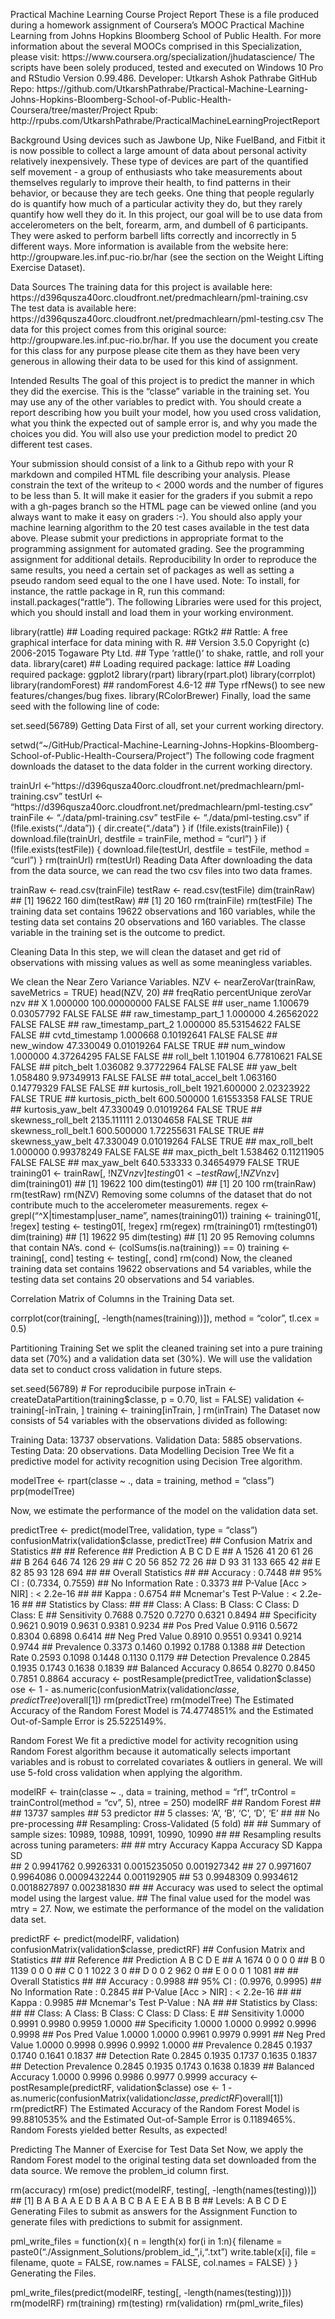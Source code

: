 Practical Machine Learning Course Project Report
These is a file produced during a homework assignment of Coursera's MOOC Practical Machine Learning from Johns Hopkins Bloomberg School of Public Health.
For more information about the several MOOCs comprised in this Specialization, please visit: https://www.coursera.org/specialization/jhudatascience/
The scripts have been solely produced, tested and executed on Windows 10 Pro and RStudio Version 0.99.486.
Developer: Utkarsh Ashok Pathrabe
GitHub Repo: https://github.com/UtkarshPathrabe/Practical-Machine-Learning-Johns-Hopkins-Bloomberg-School-of-Public-Health-Coursera/tree/master/Project
Rpub: http://rpubs.com/UtkarshPathrabe/PracticalMachineLearningProjectReport

Background
Using devices such as Jawbone Up, Nike FuelBand, and Fitbit it is now possible to collect a large amount of data about personal activity relatively inexpensively. These type of devices are part of the quantified self movement - a group of enthusiasts who take measurements about themselves regularly to improve their health, to find patterns in their behavior, or because they are tech geeks. One thing that people regularly do is quantify how much of a particular activity they do, but they rarely quantify how well they do it. In this project, our goal will be to use data from accelerometers on the belt, forearm, arm, and dumbell of 6 participants. They were asked to perform barbell lifts correctly and incorrectly in 5 different ways. More information is available from the website here: http://groupware.les.inf.puc-rio.br/har (see the section on the Weight Lifting Exercise Dataset).

Data Sources
The training data for this project is available here:
https://d396qusza40orc.cloudfront.net/predmachlearn/pml-training.csv
The test data is available here:
https://d396qusza40orc.cloudfront.net/predmachlearn/pml-testing.csv
The data for this project comes from this original source: http://groupware.les.inf.puc-rio.br/har. If you use the document you create for this class for any purpose please cite them as they have been very generous in allowing their data to be used for this kind of assignment.

Intended Results
The goal of this project is to predict the manner in which they did the exercise. This is the "classe" variable in the training set. You may use any of the other variables to predict with. You should create a report describing how you built your model, how you used cross validation, what you think the expected out of sample error is, and why you made the choices you did. You will also use your prediction model to predict 20 different test cases.

Your submission should consist of a link to a Github repo with your R markdown and compiled HTML file describing your analysis. Please constrain the text of the writeup to < 2000 words and the number of figures to be less than 5. It will make it easier for the graders if you submit a repo with a gh-pages branch so the HTML page can be viewed online (and you always want to make it easy on graders :-).
You should also apply your machine learning algorithm to the 20 test cases available in the test data above. Please submit your predictions in appropriate format to the programming assignment for automated grading. See the programming assignment for additional details.
Reproducibility
In order to reproduce the same results, you need a certain set of packages as well as setting a pseudo random seed equal to the one I have used.
Note: To install, for instance, the rattle package in R, run this command: install.packages("rattle").
The following Libraries were used for this project, which you should install and load them in your working environment.

library(rattle)
## Loading required package: RGtk2
## Rattle: A free graphical interface for data mining with R.
## Version 3.5.0 Copyright (c) 2006-2015 Togaware Pty Ltd.
## Type 'rattle()' to shake, rattle, and roll your data.
library(caret)
## Loading required package: lattice
## Loading required package: ggplot2
library(rpart)
library(rpart.plot)
library(corrplot)
library(randomForest)
## randomForest 4.6-12
## Type rfNews() to see new features/changes/bug fixes.
library(RColorBrewer)
Finally, load the same seed with the following line of code:

set.seed(56789)
Getting Data
First of all, set your current working directory.

setwd("~/GitHub/Practical-Machine-Learning-Johns-Hopkins-Bloomberg-School-of-Public-Health-Coursera/Project")
The following code fragment downloads the dataset to the data folder in the current working directory.

trainUrl <-"https://d396qusza40orc.cloudfront.net/predmachlearn/pml-training.csv"
testUrl <- "https://d396qusza40orc.cloudfront.net/predmachlearn/pml-testing.csv"
trainFile <- "./data/pml-training.csv"
testFile  <- "./data/pml-testing.csv"
if (!file.exists("./data")) {
  dir.create("./data")
}
if (!file.exists(trainFile)) {
  download.file(trainUrl, destfile = trainFile, method = "curl")
}
if (!file.exists(testFile)) {
  download.file(testUrl, destfile = testFile, method = "curl")
}
rm(trainUrl)
rm(testUrl)
Reading Data
After downloading the data from the data source, we can read the two csv files into two data frames.

trainRaw <- read.csv(trainFile)
testRaw <- read.csv(testFile)
dim(trainRaw)
## [1] 19622   160
dim(testRaw)
## [1]  20 160
rm(trainFile)
rm(testFile)
The training data set contains 19622 observations and 160 variables, while the testing data set contains 20 observations and 160 variables. The classe variable in the training set is the outcome to predict.

Cleaning Data
In this step, we will clean the dataset and get rid of observations with missing values as well as some meaningless variables.

We clean the Near Zero Variance Variables.
NZV <- nearZeroVar(trainRaw, saveMetrics = TRUE)
head(NZV, 20)
##                        freqRatio percentUnique zeroVar   nzv
## X                       1.000000  100.00000000   FALSE FALSE
## user_name               1.100679    0.03057792   FALSE FALSE
## raw_timestamp_part_1    1.000000    4.26562022   FALSE FALSE
## raw_timestamp_part_2    1.000000   85.53154622   FALSE FALSE
## cvtd_timestamp          1.000668    0.10192641   FALSE FALSE
## new_window             47.330049    0.01019264   FALSE  TRUE
## num_window              1.000000    4.37264295   FALSE FALSE
## roll_belt               1.101904    6.77810621   FALSE FALSE
## pitch_belt              1.036082    9.37722964   FALSE FALSE
## yaw_belt                1.058480    9.97349913   FALSE FALSE
## total_accel_belt        1.063160    0.14779329   FALSE FALSE
## kurtosis_roll_belt   1921.600000    2.02323922   FALSE  TRUE
## kurtosis_picth_belt   600.500000    1.61553358   FALSE  TRUE
## kurtosis_yaw_belt      47.330049    0.01019264   FALSE  TRUE
## skewness_roll_belt   2135.111111    2.01304658   FALSE  TRUE
## skewness_roll_belt.1  600.500000    1.72255631   FALSE  TRUE
## skewness_yaw_belt      47.330049    0.01019264   FALSE  TRUE
## max_roll_belt           1.000000    0.99378249   FALSE FALSE
## max_picth_belt          1.538462    0.11211905   FALSE FALSE
## max_yaw_belt          640.533333    0.34654979   FALSE  TRUE
training01 <- trainRaw[, !NZV$nzv]
testing01 <- testRaw[, !NZV$nzv]
dim(training01)
## [1] 19622   100
dim(testing01)
## [1]  20 100
rm(trainRaw)
rm(testRaw)
rm(NZV)
Removing some columns of the dataset that do not contribute much to the accelerometer measurements.
regex <- grepl("^X|timestamp|user_name", names(training01))
training <- training01[, !regex]
testing <- testing01[, !regex]
rm(regex)
rm(training01)
rm(testing01)
dim(training)
## [1] 19622    95
dim(testing)
## [1] 20 95
Removing columns that contain NA's.
cond <- (colSums(is.na(training)) == 0)
training <- training[, cond]
testing <- testing[, cond]
rm(cond)
Now, the cleaned training data set contains 19622 observations and 54 variables, while the testing data set contains 20 observations and 54 variables.

Correlation Matrix of Columns in the Training Data set.

corrplot(cor(training[, -length(names(training))]), method = "color", tl.cex = 0.5)


Partitioning Training Set
we split the cleaned training set into a pure training data set (70%) and a validation data set (30%). We will use the validation data set to conduct cross validation in future steps.

set.seed(56789) # For reproducibile purpose
inTrain <- createDataPartition(training$classe, p = 0.70, list = FALSE)
validation <- training[-inTrain, ]
training <- training[inTrain, ]
rm(inTrain)
The Dataset now consists of 54 variables with the observations divided as following:

Training Data: 13737 observations.
Validation Data: 5885 observations.
Testing Data: 20 observations.
Data Modelling
Decision Tree
We fit a predictive model for activity recognition using Decision Tree algorithm.

modelTree <- rpart(classe ~ ., data = training, method = "class")
prp(modelTree)


Now, we estimate the performance of the model on the validation data set.

predictTree <- predict(modelTree, validation, type = "class")
confusionMatrix(validation$classe, predictTree)
## Confusion Matrix and Statistics
## 
##           Reference
## Prediction    A    B    C    D    E
##          A 1526   41   20   61   26
##          B  264  646   74  126   29
##          C   20   56  852   72   26
##          D   93   31  133  665   42
##          E   82   85   93  128  694
## 
## Overall Statistics
##                                           
##                Accuracy : 0.7448          
##                  95% CI : (0.7334, 0.7559)
##     No Information Rate : 0.3373          
##     P-Value [Acc > NIR] : < 2.2e-16       
##                                           
##                   Kappa : 0.6754          
##  Mcnemar's Test P-Value : < 2.2e-16       
## 
## Statistics by Class:
## 
##                      Class: A Class: B Class: C Class: D Class: E
## Sensitivity            0.7688   0.7520   0.7270   0.6321   0.8494
## Specificity            0.9621   0.9019   0.9631   0.9381   0.9234
## Pos Pred Value         0.9116   0.5672   0.8304   0.6898   0.6414
## Neg Pred Value         0.8910   0.9551   0.9341   0.9214   0.9744
## Prevalence             0.3373   0.1460   0.1992   0.1788   0.1388
## Detection Rate         0.2593   0.1098   0.1448   0.1130   0.1179
## Detection Prevalence   0.2845   0.1935   0.1743   0.1638   0.1839
## Balanced Accuracy      0.8654   0.8270   0.8450   0.7851   0.8864
accuracy <- postResample(predictTree, validation$classe)
ose <- 1 - as.numeric(confusionMatrix(validation$classe, predictTree)$overall[1])
rm(predictTree)
rm(modelTree)
The Estimated Accuracy of the Random Forest Model is 74.4774851% and the Estimated Out-of-Sample Error is 25.5225149%.

Random Forest
We fit a predictive model for activity recognition using Random Forest algorithm because it automatically selects important variables and is robust to correlated covariates & outliers in general.
We will use 5-fold cross validation when applying the algorithm.

modelRF <- train(classe ~ ., data = training, method = "rf", trControl = trainControl(method = "cv", 5), ntree = 250)
modelRF
## Random Forest 
## 
## 13737 samples
##    53 predictor
##     5 classes: 'A', 'B', 'C', 'D', 'E' 
## 
## No pre-processing
## Resampling: Cross-Validated (5 fold) 
## 
## Summary of sample sizes: 10989, 10988, 10991, 10990, 10990 
## 
## Resampling results across tuning parameters:
## 
##   mtry  Accuracy   Kappa      Accuracy SD   Kappa SD   
##    2    0.9941762  0.9926331  0.0015235050  0.001927342
##   27    0.9971607  0.9964086  0.0009432244  0.001192905
##   53    0.9948309  0.9934612  0.0018827897  0.002381830
## 
## Accuracy was used to select the optimal model using  the largest value.
## The final value used for the model was mtry = 27.
Now, we estimate the performance of the model on the validation data set.

predictRF <- predict(modelRF, validation)
confusionMatrix(validation$classe, predictRF)
## Confusion Matrix and Statistics
## 
##           Reference
## Prediction    A    B    C    D    E
##          A 1674    0    0    0    0
##          B    0 1139    0    0    0
##          C    0    1 1022    3    0
##          D    0    0    2  962    0
##          E    0    0    0    1 1081
## 
## Overall Statistics
##                                           
##                Accuracy : 0.9988          
##                  95% CI : (0.9976, 0.9995)
##     No Information Rate : 0.2845          
##     P-Value [Acc > NIR] : < 2.2e-16       
##                                           
##                   Kappa : 0.9985          
##  Mcnemar's Test P-Value : NA              
## 
## Statistics by Class:
## 
##                      Class: A Class: B Class: C Class: D Class: E
## Sensitivity            1.0000   0.9991   0.9980   0.9959   1.0000
## Specificity            1.0000   1.0000   0.9992   0.9996   0.9998
## Pos Pred Value         1.0000   1.0000   0.9961   0.9979   0.9991
## Neg Pred Value         1.0000   0.9998   0.9996   0.9992   1.0000
## Prevalence             0.2845   0.1937   0.1740   0.1641   0.1837
## Detection Rate         0.2845   0.1935   0.1737   0.1635   0.1837
## Detection Prevalence   0.2845   0.1935   0.1743   0.1638   0.1839
## Balanced Accuracy      1.0000   0.9996   0.9986   0.9977   0.9999
accuracy <- postResample(predictRF, validation$classe)
ose <- 1 - as.numeric(confusionMatrix(validation$classe, predictRF)$overall[1])
rm(predictRF)
The Estimated Accuracy of the Random Forest Model is 99.8810535% and the Estimated Out-of-Sample Error is 0.1189465%.
Random Forests yielded better Results, as expected!

Predicting The Manner of Exercise for Test Data Set
Now, we apply the Random Forest model to the original testing data set downloaded from the data source. We remove the problem_id column first.

rm(accuracy)
rm(ose)
predict(modelRF, testing[, -length(names(testing))])
##  [1] B A B A A E D B A A B C B A E E A B B B
## Levels: A B C D E
Generating Files to submit as answers for the Assignment
Function to generate files with predictions to submit for assignment.

pml_write_files = function(x){
  n = length(x)
  for(i in 1:n){
    filename = paste0("./Assignment_Solutions/problem_id_",i,".txt")
    write.table(x[i], file = filename, quote = FALSE, row.names = FALSE, col.names = FALSE)
  }
}
Generating the Files.

pml_write_files(predict(modelRF, testing[, -length(names(testing))]))
rm(modelRF)
rm(training)
rm(testing)
rm(validation)
rm(pml_write_files)
